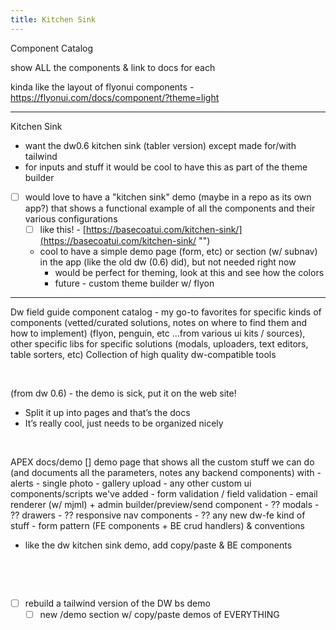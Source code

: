```yaml
---
title: Kitchen Sink
---
```



Component Catalog

show ALL the components & link to docs for each

kinda like the layout of flyonui components - https://flyonui.com/docs/component/?theme=light


---

Kitchen Sink

- want the dw0.6 kitchen sink (tabler version) except made for/with tailwind
- for inputs and stuff it would be cool to have this as part of the theme builder


- [ ] would love to have a "kitchen sink" demo (maybe in a repo as its own app?) that shows a functional example of all the components and their various configurations
  - [ ] like this! - [https://basecoatui.com/kitchen-sink/](https://basecoatui.com/kitchen-sink/ "‌")
  - cool to have a simple demo page (form, etc) or section (w/ subnav) in the app (like the old dw (0.6) did), but not needed right now
    - would be perfect for theming, look at this and see how the colors
    - future - custom theme builder w/ flyon

---


Dw field guide component catalog - my go-to favorites for specific kinds of components (vetted/curated solutions, notes on where to find them and how to implement) (flyon, penguin, etc ...from various ui kits / sources), other specific libs for specific solutions (modals, uploaders, text editors, table sorters, etc)
Collection of high quality dw-compatible tools

‌

(from dw 0.6) - the demo is sick, put it on the web site!

- Split it up into pages and that’s the docs
- It’s really cool, just needs to be organized nicely

‌

APEX docs/demo
[] demo page that shows all the custom stuff we can do (and documents all the parameters, notes any backend components) with
\- alerts
\- single photo
\- gallery upload
\- any other custom ui components/scripts we've added
\- form validation / field validation
\- email renderer (w/ mjml) + admin builder/preview/send component
\- ?? modals
\- ?? drawers
\- ?? responsive nav components
\- ?? any new dw-fe kind of stuff
\- form pattern (FE components + BE crud handlers) & conventions

- like the dw kitchen sink demo, add copy/paste & BE components

‌

‌

- [ ] rebuild a tailwind version of the DW bs demo
  - [ ] new /demo section w/ copy/paste demos of EVERYTHING